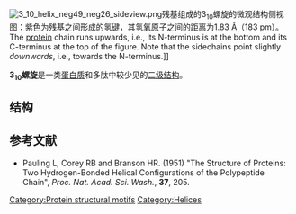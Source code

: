 {{DISPLAYTITLE:3<sub>10</sub>螺旋}}
[[Image:3_10_helix_neg49_neg26_sideview.png|thumb]]残基组成的3<sub>10</sub>螺旋的微观结构侧视图：紫色为残基之间形成的氢键，其氢氧原子之间的距离为1.83 Å（183 pm）。The [[protein|protein]] chain runs upwards, i.e., its N-terminus is at the bottom and its C-terminus at the top of the figure. Note that the sidechains point slightly ''downwards'', i.e., towards the N-terminus.]]

'''3<sub>10</sub>螺旋'''是一类[[蛋白质|蛋白质]]和多肽中较少见的[[二级结构|二级结构]]。

==结构==


==参考文献==
* Pauling L, Corey RB and Branson HR. (1951) "The Structure of Proteins: Two Hydrogen-Bonded Helical Configurations of the Polypeptide Chain", ''Proc. Nat. Acad. Sci. Wash.'', '''37''', 205. 

{{Protein secondary structure}}

[[Category:Protein_structural_motifs|Category:Protein structural motifs]]
[[Category:Helices|Category:Helices]]

{{protein-stub}}